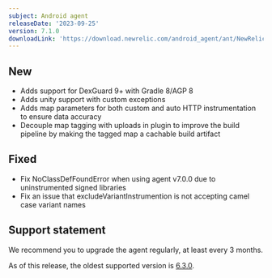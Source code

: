```yaml
---
subject: Android agent
releaseDate: '2023-09-25'
version: 7.1.0
downloadLink: 'https://download.newrelic.com/android_agent/ant/NewRelic_Android_Agent_7.1.0.zip'
---
```


## New

* Adds support for DexGuard 9+ with Gradle 8/AGP 8
* Adds unity support with custom exceptions
* Adds map parameters for both custom and auto HTTP instrumentation to ensure data accuracy
* Decouple map tagging with uploads in plugin to improve the build pipeline by making the tagged map a cachable build artifact

## Fixed

* Fix NoClassDefFoundError when using agent v7.0.0 due to uninstrumented signed libraries
* Fix an issue that excludeVariantInstrumention is not accepting camel case variant names

## Support statement

We recommend you to upgrade the agent regularly, at least every 3 months.

As of this release, the oldest supported version is [6.3.0](/docs/release-notes/mobile-release-notes/android-release-notes/android-630).
